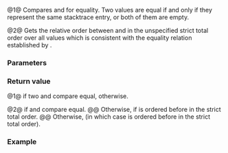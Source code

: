 {{title|1=operator==, operator&lt;=&gt;&lt;small&gt;(std::stacktrace_entry)&lt;/small&gt;}}
{{cpp/utility/stacktrace_entry/navbar}}
{{dcl begin}}
{{dcl|num=1|since=c++23|1=
friend constexpr bool operator==( const stacktrace_entry&amp; lhs,
                                  const stacktrace_entry&amp; rhs ) noexcept;
}}
{{dcl|num=2|since=c++23|1=
friend constexpr std::strong_ordering
    operator&lt;=&gt;( const stacktrace_entry&amp; lhs, const stacktrace_entry&amp; rhs ) noexcept;
}}
{{dcl end}}

@1@ Compares {{c|lhs}} and {{c|rhs}} for equality. Two {{tt|stacktrace_entry}} values are equal if and only if they represent the same stacktrace entry, or both of them are empty.

@2@ Gets the relative order between {{c|lhs}} and {{c|rhs}} in the unspecified strict total order over all {{tt|stacktrace_entry}} values which is consistent with the equality relation established by {{tt|1=operator==}}.

{{cpp/hidden friend|std::stacktrace_entry|plural=yes}}

{{cpp/note synthesized compare}}

===Parameters===
{{par begin}}
{{par|lhs, rhs|{{tt|stacktrace_entry}} values to compare}}
{{par end}}

===Return value===
@1@ {{c|true}} if two {{c|lhs}} and {{c|rhs}} compare equal, {{c|false}} otherwise.

@2@ {{lc|std::strong_ordering::equal}} if {{c|lhs}} and {{c|rhs}} compare equal.
@@ Otherwise, {{lc|std::strong_ordering::less}} if {{c|lhs}} is ordered before {{c|rhs}} in the strict total order.
@@ Otherwise, {{lc|std::strong_ordering::greater}} (in which case {{c|rhs}} is ordered before {{c|lhs}} in the strict total order).

===Example===
{{example}}

{{langlinks|es|ja|ru|zh}}